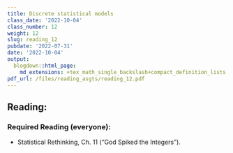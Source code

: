 ```yaml
---
title: Discrete statistical models
class_date: '2022-10-04'
class_number: 12
weight: 12
slug: reading_12
pubdate: '2022-07-31'
date: '2022-10-04'
output:
  blogdown::html_page:
    md_extensions: +tex_math_single_backslash+compact_definition_lists
pdf_url: /files/reading_asgts/reading_12.pdf
---
```

## Reading:

### Required Reading (everyone):

* Statistical Rethinking, Ch. 11 ("God Spiked the Integers").

